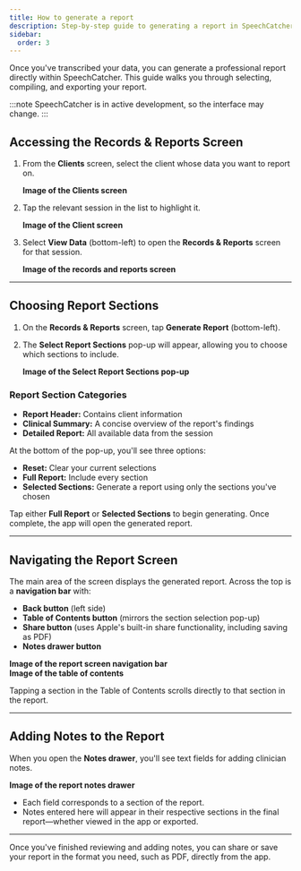 ```yaml
---
title: How to generate a report
description: Step-by-step guide to generating a report in SpeechCatcher
sidebar:
  order: 3
---
```


Once you've transcribed your data, you can generate a professional report directly within SpeechCatcher. This guide walks you through selecting, compiling, and exporting your report.

:::note
SpeechCatcher is in active development, so the interface may change.
:::

## Accessing the Records & Reports Screen

1. From the **Clients** screen, select the client whose data you want to report on.

   **Image of the Clients screen**

2. Tap the relevant session in the list to highlight it.

   **Image of the Client screen**

3. Select **View Data** (bottom-left) to open the **Records & Reports** screen for that session.

   **Image of the records and reports screen**

---

## Choosing Report Sections

1. On the **Records & Reports** screen, tap **Generate Report** (bottom-left).
2. The **Select Report Sections** pop-up will appear, allowing you to choose which sections to include.

   **Image of the Select Report Sections pop-up**

### Report Section Categories

- **Report Header:** Contains client information
- **Clinical Summary:** A concise overview of the report's findings
- **Detailed Report:** All available data from the session

At the bottom of the pop-up, you'll see three options:

- **Reset:** Clear your current selections
- **Full Report:** Include every section
- **Selected Sections:** Generate a report using only the sections you've chosen

Tap either **Full Report** or **Selected Sections** to begin generating. Once complete, the app will open the generated report.

---

## Navigating the Report Screen

The main area of the screen displays the generated report. Across the top is a **navigation bar** with:

- **Back button** (left side)
- **Table of Contents button** (mirrors the section selection pop-up)
- **Share button** (uses Apple's built-in share functionality, including saving as PDF)
- **Notes drawer button**

**Image of the report screen navigation bar**  
**Image of the table of contents**

Tapping a section in the Table of Contents scrolls directly to that section in the report.

---

## Adding Notes to the Report

When you open the **Notes drawer**, you'll see text fields for adding clinician notes.

**Image of the report notes drawer**

- Each field corresponds to a section of the report.
- Notes entered here will appear in their respective sections in the final report—whether viewed in the app or exported.

---

Once you've finished reviewing and adding notes, you can share or save your report in the format you need, such as PDF, directly from the app.
